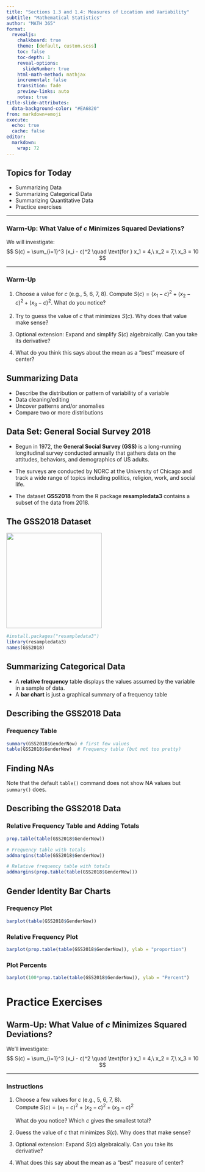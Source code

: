 ```yaml
---
title: "Sections 1.3 and 1.4: Measures of Location and Variability"
subtitle: "Mathematical Statistics"
author: "MATH 365"
format:
  revealjs:
    chalkboard: true
    theme: [default, custom.scss]
    toc: false
    toc-depth: 1
    reveal-options:
      slideNumber: true
    html-math-method: mathjax
    incremental: false
    transition: fade
    preview-links: auto
    notes: true
title-slide-attributes:
  data-background-color: "#EA6820"
from: markdown+emoji
execute:
  echo: true
  cache: false
editor:
  markdown:
    wrap: 72
---
```


## Topics for Today

::: incremental
-   Summarizing Data
-   Summarizing Categorical Data
-   Summarizing Quantitative Data
-   Practice exercises
:::

---

### Warm-Up: What Value of $c$ Minimizes Squared Deviations?

We will investigate:  
$$
S(c) = \sum_{i=1}^3 (x_i - c)^2 \quad \text{for } x_1 = 4,\ x_2 = 7,\ x_3 = 10
$$

---

### Warm-Up

1. Choose a value for $c$ (e.g., $5,\ 6,\ 7,\ 8$). Compute $S(c) = (x_1 - c)^2 + (x_2 - c)^2 + (x_3 - c)^2$. 
<span class="fragment">What do you notice?</span>

2. <span class="fragment">Try to guess the value of $c$ that minimizes $S(c)$. Why does that value make sense?</span>

3. <span class="fragment">Optional extension: Expand and simplify $S(c)$ algebraically. Can you take its derivative?</span>

4. <span class="fragment">What do you think this says about the mean as a "best" measure of center?</span>






## Summarizing Data

::: incremental
-   Describe the distribution or pattern of variability of a variable
-   Data cleaning/editing
-   Uncover patterns and/or anomalies
-   Compare two or more distributions
:::

## Data Set: General Social Survey 2018

-   Begun in 1972, the **General Social Survey (GSS)** is a long-running
    longitudinal survey conducted annually that gathers data on the
    attitudes, behaviors, and demographics of US adults.

-   The surveys are conducted by NORC at the University of Chicago and
    track a wide range of topics including politics, religion, work, and
    social life.

-   The dataset **GSS2018** from the R package **resampledata3**
    contains a subset of the data from 2018.

## The GSS2018 Dataset

![](images/clipboard-1844474087.png){width="250"}

```r
#install.packages("resampledata3")
library(resampledata3)
names(GSS2018)
```

## Summarizing Categorical Data

::: incremental
-   A **relative frequency** table displays the values assumed by the
    variable in a sample of data.
-   A **bar chart** is just a graphical summary of a frequency
    table
:::

## Describing the GSS2018 Data

### Frequency Table

```r
summary(GSS2018$GenderNow) # first few values
table(GSS2018$GenderNow)  # Frequency table (but not too pretty)
```

::: callout-note
## Finding NAs

Note that the default `table()` command does not show NA values but
`summary()` does.
:::

## Describing the GSS2018 Data  {.smaller}

### Relative Frequency Table and Adding Totals

```r
prop.table(table(GSS2018$GenderNow))

# Frequency table with totals
addmargins(table(GSS2018$GenderNow))

# Relative frequency table with totals
addmargins(prop.table(table(GSS2018$GenderNow)))

```


## Gender Identity Bar Charts

::: {.panel-tabset}

### Frequency Plot

```r
barplot(table(GSS2018$GenderNow))
```

### Relative Frequency Plot

```r
barplot(prop.table(table(GSS2018$GenderNow)), ylab = "proportion")
```

### Plot Percents

```r
barplot(100*prop.table(table(GSS2018$GenderNow)), ylab = "Percent")
```

:::



# Practice Exercises {background-color="#FAD9C7"}


## Warm-Up: What Value of $c$ Minimizes Squared Deviations?

We’ll investigate:  
$$
S(c) = \sum_{i=1}^3 (x_i - c)^2 \quad \text{for } x_1 = 4,\ x_2 = 7,\ x_3 = 10
$$

---

### Instructions

1. Choose a few values for $c$ (e.g., $5,\ 6,\ 7,\ 8$).  
   Compute $S(c) = (x_1 - c)^2 + (x_2 - c)^2 + (x_3 - c)^2$ 
   
   :::{.fragment}
   What do you notice? Which $c$ gives the smallest total?
   :::

2. ::: {.fragment}
   Guess the value of $c$ that minimizes $S(c)$. Why does that make sense?
   :::

3. ::: {.fragment}
   Optional extension: Expand $S(c)$ algebraically. Can you take its derivative?
   :::

4. ::: {.fragment}
   What does this say about the mean as a "best" measure of center?
   :::

